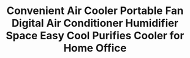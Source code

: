 ---
id: '32914217114'
title: >-
  Convenient Air Cooler Portable Fan Digital Air Conditioner Humidifier Space
  Easy Cool Purifies Cooler for Home Office
description: ''
images:
  - >-
    ../../images/32914217114/0_Convenient-Air-Cooler-Portable-Fan-Digital-Air-Conditioner-Humidifier-Space-Easy-Cool-Purifies-Cooler-for-Home.jpg
  - >-
    ../../images/32914217114/1_Convenient-Air-Cooler-Portable-Fan-Digital-Air-Conditioner-Humidifier-Space-Easy-Cool-Purifies-Cooler-for-Home.jpg
  - >-
    ../../images/32914217114/2_Convenient-Air-Cooler-Portable-Fan-Digital-Air-Conditioner-Humidifier-Space-Easy-Cool-Purifies-Cooler-for-Home.jpg
  - >-
    ../../images/32914217114/3_Convenient-Air-Cooler-Portable-Fan-Digital-Air-Conditioner-Humidifier-Space-Easy-Cool-Purifies-Cooler-for-Home.jpg
  - >-
    ../../images/32914217114/4_Convenient-Air-Cooler-Portable-Fan-Digital-Air-Conditioner-Humidifier-Space-Easy-Cool-Purifies-Cooler-for-Home.jpg
  - >-
    ../../images/32914217114/5_Convenient-Air-Cooler-Portable-Fan-Digital-Air-Conditioner-Humidifier-Space-Easy-Cool-Purifies-Cooler-for-Home.jpg
pricing:
  price: 99.99
  compareAt: null
  cost: null
  taxed: true
variants:
  - title: Ships From
    options:
      - optionId: '200007763:201336100'
        text: China
      - optionId: '200007763:201336101'
        text: Germany
      - optionId: '200007763:201336103'
        text: Russian Federation
      - optionId: '200007763:201336106'
        text: United States
tags:
  - Technology
  - Other
  - Power Source
  - USB
  - Max. Power
  - <20W
  - Rotation Way
  - Without Rotation
  - Model Number
  - Portable Mini Air Conditioner Multifunction Cooling Fan
  - Air supply mode
  - Other
  - Suspender Length
  - No Suspender
  - Usage
  - Home
  - Fan Speed
  - Other
  - Application
  - 10-15㎡
  - Brand Name
  - ICOCO
  - Timing Function
  - No Timing
  - Size
  - <1050MM
  - Type
  - Cooling Only
  - Rotary Vane Quantity
  - Without Vane
  - Installation
  - Mini
  - Power (W)
  - 9w
  - Max. Timing Limit
  - No Timing
  - Type
  - Air Cooling Fan
  - Material
  - PLASTIC
  - Wind Type
  - 'Natural Wind, Sleep Wind, Prevailing Wind'
  - Certification
  - CE
  - Controlling Mode
  - NORMAL
  - Voltage (V)
  - 5V
meta: null
---